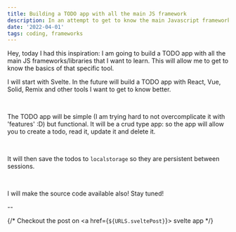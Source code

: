 ```yaml
---
title: Building a TODO app with all the main JS framework
description: In an attempt to get to know the main Javascript frameworks, I decided to create a TODO app for each of them
date: '2022-04-01'
tags: coding, frameworks
---
```


Hey, today I had this inspiration: I am going to build a TODO app with all the main JS frameworks/libraries that I want to learn.
This will allow me to get to know the basics of that specific tool.

I will start with Svelte. In the future will build a TODO app with React, Vue, Solid, Remix and other tools I want to get to know better.

<br />

The TODO app will be simple (I am trying hard to not overcomplicate it with 'features'
:D) but functional. It will be a crud type app: so the app will allow you to create
a todo, read it, update it and delete it.

<br />

It will then save the todos to `localstorage` so they are persistent between sessions.

<br />

I will make the source code available also! Stay tuned!

--

<span>

{/* Checkout the post on <a href={`${URLS.sveltePost}`}> svelte app</a> */}

</span>
